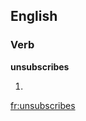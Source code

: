 
==English==

===Verb===
'''unsubscribes'''

# {{third-person singular of|unsubscribe}}

[[fr:unsubscribes]]